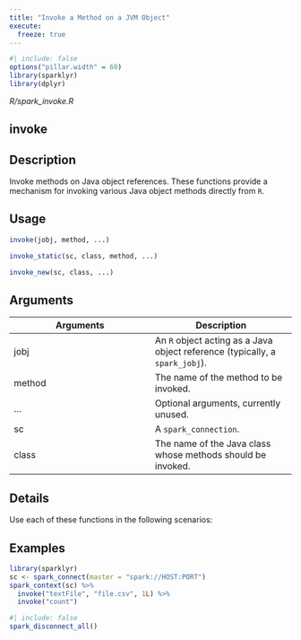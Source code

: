 ```yaml
---
title: "Invoke a Method on a JVM Object"
execute:
  freeze: true
---
```


```r
#| include: false
options("pillar.width" = 60)
library(sparklyr) 
library(dplyr)
```

*R/spark_invoke.R*

## invoke

## Description
Invoke methods on Java object references. These functions provide a mechanism for invoking various Java object methods directly from `R`. 


## Usage
```r
invoke(jobj, method, ...) 

invoke_static(sc, class, method, ...) 

invoke_new(sc, class, ...) 
```

## Arguments
|Arguments|Description|
|---|---|
| jobj | An `R` object acting as a Java object reference (typically, a `spark_jobj`). |
| method | The name of the method to be invoked. |
| ... | Optional arguments, currently unused. |
| sc | A `spark_connection`. |
| class | The name of the Java class whose methods should be invoked. |

## Details

Use each of these functions in the following scenarios: 






## Examples
```r
library(sparklyr)
sc <- spark_connect(master = "spark://HOST:PORT") 
spark_context(sc) %>% 
  invoke("textFile", "file.csv", 1L) %>% 
  invoke("count") 
```



```r
#| include: false
spark_disconnect_all()
```
